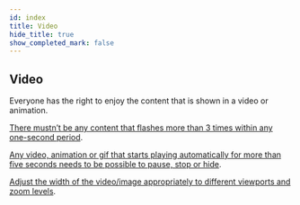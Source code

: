 ```yaml
---
id: index
title: Video
hide_title: true
show_completed_mark: false
---
```



<Card icon="🎥">

## Video

Everyone has the right to enjoy the content that is shown in a video or animation.


</Card>

<CategoryItem id="flashing-content">

[There mustn’t be any content that flashes more than 3 times within any one-second period](flashing-content).

</CategoryItem>


<CategoryItem id="video-duration">

[Any video, animation or gif that starts playing automatically for more than five seconds needs to be possible to pause, stop or hide](video-duration).

</CategoryItem>


<CategoryItem id="video-width">

[Adjust the width of the video/image appropriately to different viewports and zoom levels](video-width).

</CategoryItem>